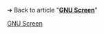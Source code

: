 {{LSR|
 article = GNU Screen
|latest_release_version = 4.9.0
|latest_release_date = {{release date and age|2022|02|01}}
}}<noinclude>

[[Category:最新稳定版模板|GNU Screen]]
➔ Back to article "'''[[GNU Screen]]'''"
</noinclude>